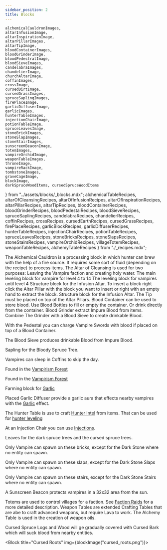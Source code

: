 ```yaml
---
sidebar_position: 2
title: Blocks
---
```


    alchemicalCauldronImages,
    altarInfusionImage,
    altarInspirationImage,
    altarPillarImages,
    altarTipImage,
    bloodContainerImages,
    bloodGrinderImage,
    bloodPedestralImage,
    bloodSieveImages,
    candelabraImages,
    chandelierImage,
    churchAltarImage,
    coffinImages,
    crossImage,
    cursedDirtImage,
    cursedGrassImages,
    spruceSaplingImages,
    firePlaceImage,
    garlicDiffuserImage,
    garlicImages,
    hunterTableImages,
    injectionChairImage,
    potionTableImage,
    spruceLeavesImage,
    stoneBrickImages,
    stoneSlapImages,
    stoneStairImages,
    sunscreenBeaconImage,
    totemImages,
    vampireOrchidImage,
    weaponTableImages,
    throneImage,
    vampireRackImage,
    tombstoneImages,
    graveCageImage,
    blockImage,
    darkSpruceWoodItems, cursedSpruceWoodItems
} from "../assets/blocks/_blocks.mdx";
    alchemicalTableRecipes, altarOfCleansingRecipes, altarOfInfusionRecipes, altarOfInspirationRecipes,
    altarPillarRecipes,
    altarTipRecipes,
    bloodContainerRecipes,
    bloodGrinderRecipes,
    bloodPedestalRecipes,
    bloodSieveRecipes,
    spruceSaplingRecipes,
    candelabraRecipes,
    chandelierRecipes,
    coffinRecipes,
    crossRecipes,
    cursedEarthRecipes,
    cursedGrassRecipes,
    firePlaceRecipes,
    garlicBlockRecipes,
    garlicDiffuserRecipes,
    hunterTableRecipes,
    injectionChairRecipes,
    potionTableRecipes,
    spruceLeavesRecipes,
    stoneBricksRecipes,
    stoneSlapsRecipes,
    stoneStairsRecipes,
    vampireOrchidRecipes,
    villageTotemRecipes,
    weaponTableRecipes,
    alchemyTableRecipes
} from "./_recipes.mdx";


<Blocks img={alchemicalCauldronImages} title="Alchemical Cauldron" source={alchemicalTableRecipes}>
    The Alchemical Cauldron is a processing block in which hunter can brew with the help of a fire source. It requires some sort of fluid (depending on the recipe) to process items.
</Blocks>
<Block img={churchAltarImage} title="Altar of Cleansing" source={altarOfCleansingRecipes}>
    The Altar of Cleansing is used for two purposes: Leaving the Vampire faction and creating holy water.
</Block>
<Block img={altarInfusionImage} title="Altar of Infusion" source={altarOfInfusionRecipes}>
    The main leveling block for vampire for level 4 to 14
</Block>
<Block img={altarInspirationImage} title="Altar of Inspiration" source={altarOfInspirationRecipes}>
    The leveling block for vampires until level 4
</Block>
<Blocks img={altarPillarImages} title="Altar Pillar"source={altarPillarRecipes}>
    Structure block for the Infusion Altar. To insert a block right click the Altar Pillar with the block you want to insert or right with an empty hand to extract the block.
</Blocks>
<Block img={altarTipImage} title="Altar Tip" source={altarTipRecipes}>
    Structure block for the Infusion Altar. The Tip must be placed on top of the Altar Pillars.
</Block>
<Blocks img={bloodContainerImages} title="Blood Container" source={bloodContainerRecipes}>
    Blood Container can be used to store blood.
    Use Blood Bottles to fill or empty the container. Or drink directly from the container.
</Blocks>
<Block img={bloodGrinderImage} title="Blood Grinder" source={bloodGrinderRecipes} >
    Blood Grinder extract Impure Blood from items. Combine The Grinder with a Blood Sieve to create drinkable Blood.
</Block>
<Block img={bloodPedestralImage} title="Blood Pedestal" source={bloodPedestalRecipes}>

With the Pedestal you can charge Vampire Swords with blood if placed on top of a Blood Container.
</Block>
<Blocks img={bloodSieveImages} title="Blood Sieve" source={bloodSieveRecipes} >

The Blood Sieve produces drinkable Blood from Impure Blood.
</Blocks>
<Blocks img={spruceSaplingImages} title="Spruce Saplings" source={spruceSaplingRecipes}>

Sapling for the Bloody Spruce Tree.
</Blocks>
<Blocks img={candelabraImages} title="Candelabra" source={candelabraRecipes} >
    <Decorative></Decorative>
</Blocks>
<Block img={chandelierImage} title="Chandelier" source={chandelierRecipes}>
    <Decorative></Decorative>
</Block>
<Blocks img={coffinImages} title="Coffin" source={coffinRecipes}>

Vampires can sleep in Coffins to skip the day.
</Blocks>
<Block img={crossImage} title="Cross" source={crossRecipes}>
    <Decorative></Decorative>
</Block>
<Block img={cursedDirtImage} title="Cursed Dirt" source={cursedEarthRecipes}>

Found in the [Vampirism Forest](../content/biomes#vampire-forest)
</Block>

<Blocks img={cursedGrassImages} title="Cursed Grass" source={cursedGrassRecipes}>

Found in the [Vampirism Forest](../content/biomes#vampire-forest)
</Blocks>
<Block img={firePlaceImage} title="Fire Place" source={firePlaceRecipes}>
    <Decorative></Decorative>
</Block>
<Blocks img={garlicImages} title="Garlic" source={garlicBlockRecipes}>

Farming block for [Garlic](../content/items.mdx#garlic)
</Blocks>
<Block img={garlicDiffuserImage} title="Garlic Diffuser" source={garlicDiffuserRecipes}>

Placed Garlic Diffuser provide a garlic aura that effects nearby vampires with the [Garlic](../content/effects.mdx#garlic) effect.
</Block>
<Blocks img={hunterTableImages} title="Hunter Table" source={hunterTableRecipes}>

The Hunter Table is use to craft [Hunter Intel](../content/items.mdx#hunter-intel) from items. That can be used for [hunter leveling](../factions/hunter/leveling.md)
</Blocks>
<Block img={injectionChairImage} title="Injection Chair" source={injectionChairRecipes}>

At an Injection Chair you can use [Injections](../content/items.mdx#injections).
</Block>
<Block img={spruceLeavesImage} title="Dark Spruce Leaves" source={spruceLeavesRecipes}>

Leaves for the dark spruce trees and the cursed spruce trees.
</Block>
<Block img={potionTableImage} title="Potion Table" source={potionTableRecipes}></Block>
<Blocks img={stoneBrickImages} title="Stone Bricks" source={stoneBricksRecipes}>
<Decorative></Decorative>

Only Vampire can spawn on these bricks, except for the Dark Stone where no entity can spawn.
</Blocks>
<Blocks img={stoneSlapImages} title="Stone Slaps" source={stoneSlapsRecipes}>
<Decorative></Decorative>

Only Vampire can spawn on these slaps, except for the Dark Stone Slaps where no entity can spawn.
</Blocks>
<Blocks img={stoneStairImages} title="Stone Stairs" source={stoneStairsRecipes}>
<Decorative></Decorative>

Only Vampire can spawn on these stairs, except for the Dark Stone Stairs where no entity can spawn.
</Blocks>
<Block img={sunscreenBeaconImage} title="Sunscreen Beacon">
<CreativeOnly></CreativeOnly>

A Sunscreen Beacon protects vampires in a 32x32 area from the sun.
</Block>
<Block img={vampireOrchidImage} title="Vampire Orchid" source={vampireOrchidRecipes}>
    <Decorative></Decorative>
</Block>
<Blocks img={totemImages} title="Village Totem Top/Base" source={villageTotemRecipes}>

Totems are used to control villages for a faction. See [Faction Raids](../factions/village/controlling) for a more detailed description.
</Blocks>
<Blocks img={weaponTableImages} title="Weapon Table" source={weaponTableRecipes}>
    Weapon Tables are extended Crafting Tables that are abe to craft advanced weapons, but require Lava to work.
</Blocks>
<Block img={alchemyTable} title="Alchemy Table" source={alchemyTableRecipes}>
    The Alchemy Table is used in the creation of weapon oils.
</Block>
<Blocks title="Tombstones" img={tombstoneImages}>
    <Decorative></Decorative>
</Blocks>
<Block title="Grave Cage" img={graveCageImage}>
    <Decorative></Decorative>
</Block>
<Block title="Vampire Rack" img={vampireRackImage}>
    <Decorative></Decorative>
</Block>
<Block title="Throne" img={throneImage}>
    <Decorative></Decorative>
</Block>
<Blocks title="Dark Spruce Wood Items" img={darkSpruceWoodItems}>

</Blocks>
<Blocks title="Cursed Spruce Wood Items" img={cursedSpruceWoodItems}>

Cursed Spruce Logs and Wood will ge gradually covered with Cursed Bark which will suck blood from nearby entities.
</Blocks>

<Block title="Cursed Roots" img={blockImage("cursed_roots.png")}></Block>